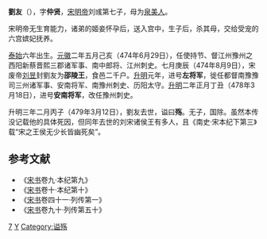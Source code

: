 '''劉友'''（{{bd|470年||479年|3月12日|catIdx=L}}），字'''仲贤'''，[[宋明帝|宋明帝]]刘彧第七子，母为[[泉美人_(劉友母)|泉美人]]。

宋明帝无生育能力，诸弟的姬妾怀孕后，送入宫中，生子后，杀其母，交给受宠的六宫嫔妃抚养。

[[泰始_(刘宋)|泰始]]六年出生。[[元徽_(年号)|元徽]]二年五月己亥（474年6月29日），任使持节、督江州豫州之西阳新蔡晋熙三郡诸军事、南中郎将、江州刺史。七月庚辰（474年8月9日），宋废帝[[刘昱|刘昱]]封劉友为'''邵陵王'''，食邑二千户。[[升明|升明]]元年，进号'''左将军'''，徙任都督南豫豫司三州诸军事、安南将军、南豫州刺史、历阳太守。[[升明|升明]]二年正月丁丑（478年3月18日），进号'''安南将军'''，改任豫州刺史。

升明三年二月丙子（479年3月12日），劉友去世，谥曰'''殇'''。无子，国除。虽然本传没记载他的具体死因，但同年去世的刘宋诸侯王有多人，且《南史·宋本纪下第三》载“宋之王侯无少长皆幽死矣”。

==参考文献 ==
*《[[宋书|宋书]]卷九·本纪第九》
*《[[宋书|宋书]]卷十·本纪第十》
*《[[宋书|宋书]]卷四十一·列传第一》
*《[[宋书|宋书]]卷九十·列传第五十》


[[Category:宋明帝皇子|7]]
[[Category:刘姓|Y]]
[[Category:谥殇|Category:谥殇]]
